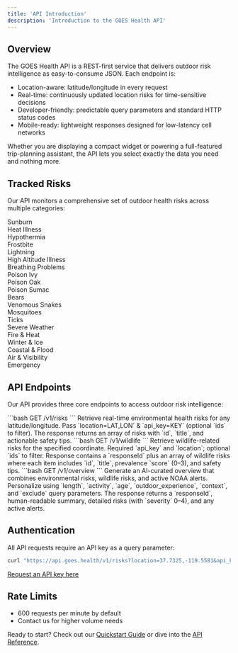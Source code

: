 ```yaml
---
title: 'API Introduction'
description: 'Introduction to the GOES Health API'
---
```


## Overview

The GOES Health API is a REST-first service that delivers outdoor risk intelligence as easy-to-consume JSON. Each endpoint is:

- Location-aware: latitude/longitude in every request
- Real-time: continuously updated location risks for time-sensitive decisions
- Developer-friendly: predictable query parameters and standard HTTP status codes
- Mobile-ready: lightweight responses designed for low-latency cell networks

Whether you are displaying a compact widget or powering a full-featured trip-planning assistant, the API lets you select exactly the data you need and nothing more.

## Tracked Risks

Our API monitors a comprehensive set of outdoor health risks across multiple categories:

<CardGroup cols={2}>
  <Card title="Weather & Climate" icon="cloud-sun">
    <div className="space-y-2">
      <div className="flex items-center gap-2">
        <div className="w-2 h-2 rounded-full bg-red-500"/>
        <div>Sunburn</div>
      </div>
      <div className="flex items-center gap-2">
        <div className="w-2 h-2 rounded-full bg-yellow-500"/>
        <div>Heat Illness</div>
      </div>
      <div className="flex items-center gap-2">
        <div className="w-2 h-2 rounded-full bg-blue-500"/>
        <div>Hypothermia</div>
      </div>
      <div className="flex items-center gap-2">
        <div className="w-2 h-2 rounded-full bg-blue-300"/>
        <div>Frostbite</div>
      </div>
      <div className="flex items-center gap-2">
        <div className="w-2 h-2 rounded-full bg-purple-500"/>
        <div>Lightning</div>
      </div>
    </div>
  </Card>

  <Card title="Terrain & Air Quality" icon="mountain">
    <div className="space-y-2">
      <div className="flex items-center gap-2">
        <div className="w-2 h-2 rounded-full bg-indigo-500"/>
        <div>High Altitude Illness</div>
      </div>
      <div className="flex items-center gap-2">
        <div className="w-2 h-2 rounded-full bg-cyan-500"/>
        <div>Breathing Problems</div>
      </div>
    </div>
  </Card>

  <Card title="Flora Hazards" icon="leaf">
    <div className="space-y-2">
      <div className="flex items-center gap-2">
        <div className="w-2 h-2 rounded-full bg-green-600"/>
        <div>Poison Ivy</div>
      </div>
      <div className="flex items-center gap-2">
        <div className="w-2 h-2 rounded-full bg-green-500"/>
        <div>Poison Oak</div>
      </div>
      <div className="flex items-center gap-2">
        <div className="w-2 h-2 rounded-full bg-green-400"/>
        <div>Poison Sumac</div>
      </div>
    </div>
  </Card>

  <Card title="Wildlife & Insects" icon="paw">
    <div className="space-y-2">
      <div className="flex items-center gap-2">
        <div className="w-2 h-2 rounded-full bg-amber-700"/>
        <div>Bears</div>
      </div>
      <div className="flex items-center gap-2">
        <div className="w-2 h-2 rounded-full bg-orange-500"/>
        <div>Venomous Snakes</div>
      </div>
      <div className="flex items-center gap-2">
        <div className="w-2 h-2 rounded-full bg-gray-500"/>
        <div>Mosquitoes</div>
      </div>
      <div className="flex items-center gap-2">
        <div className="w-2 h-2 rounded-full bg-amber-800"/>
        <div>Ticks</div>
      </div>
    </div>
  </Card>

  <Card title="National Alerts" icon="triangle-exclamation">
    <div className="space-y-2">
      <div className="flex items-center gap-2">
        <div className="w-2 h-2 rounded-full bg-red-600"/>
        <div>Severe Weather</div>
      </div>
      <div className="flex items-center gap-2">
        <div className="w-2 h-2 rounded-full bg-orange-600"/>
        <div>Fire & Heat</div>
      </div>
      <div className="flex items-center gap-2">
        <div className="w-2 h-2 rounded-full bg-blue-600"/>
        <div>Winter & Ice</div>
      </div>
      <div className="flex items-center gap-2">
        <div className="w-2 h-2 rounded-full bg-purple-600"/>
        <div>Coastal & Flood</div>
      </div>
      <div className="flex items-center gap-2">
        <div className="w-2 h-2 rounded-full bg-slate-600"/>
        <div>Air & Visibility</div>
      </div>
      <div className="flex items-center gap-2">
        <div className="w-2 h-2 rounded-full bg-rose-600"/>
        <div>Emergency</div>
      </div>
    </div>
  </Card>
</CardGroup>

## API Endpoints

Our API provides three core endpoints to access outdoor risk intelligence:

<CardGroup cols={1}>
  <Card title="Environmental Risks">
    ```bash
    GET /v1/risks
    ```
    Retrieve real-time environmental health risks for any latitude/longitude. Pass `location=LAT,LON` & `api_key=KEY` (optional `ids` to filter). The response returns an array of risks with `id`, `title`, and actionable safety tips.
  </Card>

  <Card title="Wildlife Risks">
    ```bash
    GET /v1/wildlife
    ```
    Retrieve wildlife-related risks for the specified coordinate. Required `api_key` and `location`; optional `ids` to filter. Response contains a `responseId` plus an array of wildlife risks where each item includes `id`, `title`, prevalence `score` (0–3), and safety tips.
  </Card>

  <Card title="Overview & Summary">
    ```bash
    GET /v1/overview
    ```
    Generate an AI-curated overview that combines environmental risks, wildlife risks, and active NOAA alerts. Personalize using `length`, `activity`, `age`, `outdoor_experience`, `context`, and `exclude` query parameters. The response returns a `responseId`, human-readable summary, detailed risks (with `severity` 0–4), and any active alerts.
  </Card>
</CardGroup>

## Authentication

All API requests require an API key as a query parameter:

```bash
curl "https://api.goes.health/v1/risks?location=37.7325,-119.5581&api_key=YOUR_API_KEY"
```

[Request an API key here](mailto:api@goes.health?subject=API%20Key%20Request)

## Rate Limits

- 600 requests per minute by default
- Contact us for higher volume needs

Ready to start? Check out our [Quickstart Guide](/documentation/quickstart) or dive into the [API Reference](/api-reference/risks).